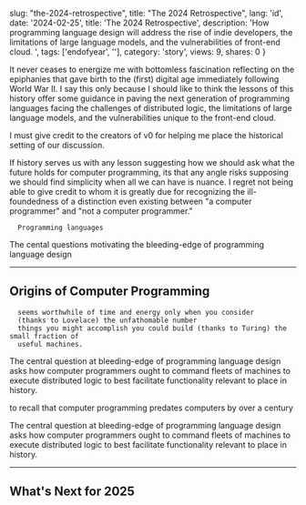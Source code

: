  slug: "the-2024-retrospective",
  title: "The 2024 Retrospective",
  lang:  'id',
  date: '2024-02-25',
  title: 'The 2024 Retrospective',
  description:  'How programming language design will address the rise of indie developers, the limitations of large language models, and the vulnerabilities of front-end cloud. ',
  tags:  ['endofyear', ''],
  category: 'story',
  views: 9,
  shares: 0
}



It never ceases to energize me with bottomless fascination reflecting on the epiphanies that gave birth to 
the (first) digital age immediately following World War II. I say this only because I should like to think the lessons 
of this history offer some guidance in paving the next generation of programming languages facing the challenges of distributed logic,
the limitations of large language models, and the vulnerabilities unique to the front-end cloud.

I must give credit to the creators of v0 for helping me place the historical setting of our discussion.

If history serves us with any lesson suggesting how we should ask what the future holds for computer 
programming, its that any angle risks supposing we should find simplicity 
when all we can have is nuance. I regret not being able to give credit to whom it is greatly due for recognizing the ill-foundedness of a distinction even existing between
"a computer programmer" and "not a computer programmer." 









      

      Programming languages 










The cental questions motivating the bleeding-edge of 
programming language design

---

## Origins of Computer Programming

 

      seems worthwhile of time and energy only when you consider 
      (thanks to Lovelace) the unfathomable number 
      things you might accomplish you could build (thanks to Turing) the small fraction of
      useful machines. 


The central question at bleeding-edge of programming language design asks how computer 
      programmers ought to command fleets of machines to execute distributed logic to best 
      facilitate functionality relevant to place in history. 


to recall that computer programming predates computers by over a century

The central question at bleeding-edge of programming language design asks how computer 
      programmers ought to command fleets of machines to execute distributed logic to best 
      facilitate functionality relevant to place in history. 


---

## What's Next for 2025

